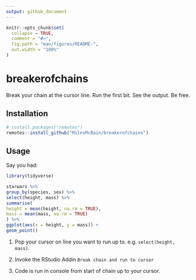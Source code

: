 ```yaml
---
output: github_document
---
```


<!-- README.md is generated from README.Rmd. Please edit that file -->

```r
knitr::opts_chunk$set(
  collapse = TRUE,
  comment = "#>",
  fig.path = "man/figures/README-",
  out.width = "100%"
)
```

# breakerofchains

<!-- badges: start -->
<!-- badges: end -->

Break your chain at the cursor line. Run the first bit. See the output. Be free.

## Installation

```r
# install.packages("remotes")
remotes::install_github("MilesMcBain/breakerofchains")
```

## Usage

Say you had: 

```r
library(tidyverse)

starwars %>%
group_by(species, sex) %>%
select(height, mass) %>%
summarise(
height = mean(height, na.rm = TRUE),
mass = mean(mass, na.rm = TRUE)
) %>%
ggplot(aes(x = height, y = mass)) +
geom_point()

```

1. Pop your cursor on line you want to run up to. e.g. `select(height, mass)`.

2. Invoke the RStudio Addin `Break chain and run to cursor`

3. Code is run in console from start of chain up to your cursor.